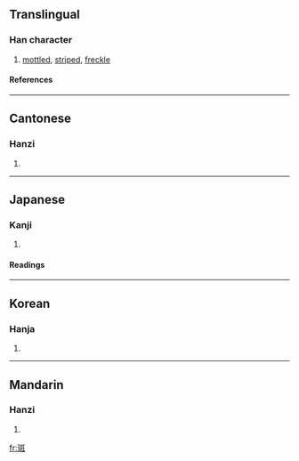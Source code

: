 ==Translingual==
===Han character===
{{Han char|rn=67|rad=文|as=08|sn=12|four=1111<sub>4</sub>|canj=一土卜大土 (MGYKG)}}
# [[mottled]], [[striped]], [[freckle]]
====References====
{{Han ref|kx=0477.110|dkj=13470|dj=0835.110|hdz=21123.040|uh=6591|ud=26001|bh=B4B3|bd=46259}}
----
==Cantonese==
===Hanzi===
{{yue-hanzi|jyut=|y=baan1}}
# {{defn|Cantonese}}
----
==Japanese==
===Kanji===
{{ja-kanji|grade=|rs=文08}}
# {{defn|Japanese}} 
====Readings====
{{ja-readings|on=[[はん]] (han)|kun=[[まだら]] (madara)}}
----
==Korean==
===Hanja===
{{ko-hanja|hangeul=반|eumhun=|rv=ban|mr=pan|y=pan}}
# {{defn|Korean}}
----
==Mandarin==
===Hanzi===
{{cmn-hanzi|pin=[[bān]] ([[ban1]]), [[dòu]] ([[dou4]])|wg=pan<sup>1</sup>, tou<sup>4</sup>}}
# {{defn|Mandarin}}

[[fr:斑]]